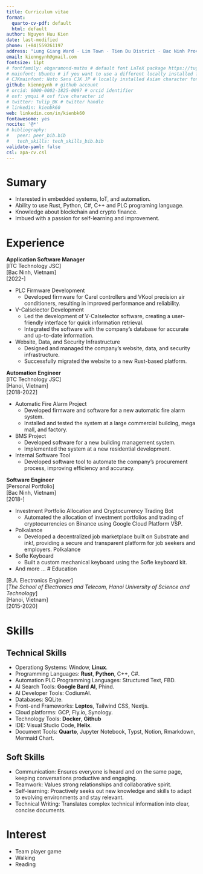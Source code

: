 ```yaml
---
title: Curriculum vitae
format:
  quarto-cv-pdf: default
  html: default
author: Nguyen Huu Kien
date: last-modified
phone: (+84)559261197
address: "Lung Giang Ward · Lim Town · Tien Du District · Bac Ninh Province, Vietnam"
email: kienngynh@gmail.com
fontsize: 11pt
# fontfamily: ebgaramond-maths # default font LaTeX package https://tug.org/FontCatalogue/about.html
# mainfont: Ubuntu # if you want to use a different locally installed font
# CJKmainfont: Noto Sans CJK JP # locally installed Asian character font, must use with xelatex
github: kienngynh # github account
# orcid: 0000-0002-1825-0097 # orcid identifier
# osf: ymqui # osf five character id
# twitter: Tulip_BK # twitter handle
# linkedin: kienbk60
web: linkedin.com/in/kienbk60
fontawesome: yes
nocite: '@*'
# bibliography: 
#   peer: peer_bib.bib
#   tech_skills: tech_skills_bib.bib
validate-yaml: false
csl: apa-cv.csl
---
```


# Sumary

- Interested in embedded systems, IoT, and automation.
- Ability to use Rust, Python, C#, C++ and PLC programing language.
- Knowledge about blockchain and crypto finance.
- Imbued with a passion for self-learning and improvement.

# Experience

**Application Software Manager**  
[ITC Technology JSC]  
[Bac Ninh, Vietnam]  
[2022-]

* PLC Firmware Development
  * Developed firmware for Carel controllers and VKool precision air conditioners, resulting in improved performance and reliability.
* V-Calselector Development
  * Led the development of V-Calselector software, creating a user-friendly interface for quick information retrieval.
  * Integrated the software with the company's database for accurate and up-to-date information.
* Website, Data, and Security Infrastructure
  * Designed and managed the company's website, data, and security infrastructure.
  * Successfully migrated the website to a new Rust-based platform.  

**Automation Engineer**  
[ITC Technology JSC]  
[Hanoi, Vietnam]  
[2018-2022]
 
* Automatic Fire Alarm Project
  * Developed firmware and software for a new automatic fire alarm system.
  * Installed and tested the system at a large commercial building, mega mall, and factory.
* BMS Project
  * Developed software for a new building management system.
  * Implemented the system at a new residential development.
* Internal Software Tool
  * Developed software tool to automate the company's procurement process, improving efficiency and accuracy.

**Software Engineer**  
[Personal Portfolio]  
[Bac Ninh, Vietnam]  
[2018-]

* Investment Portfolio Allocation and Cryptocurrency Trading Bot
  * Automated the allocation of investment portfolios and trading of cryptocurrencies on Binance using Google Cloud Platform VSP.
* Polkalance
  * Developed a decentralized job marketplace built on Substrate and ink!, providing a secure and transparent platform for job seekers and employers. Polkalance
* Sofle Keyboard
  * Built a custom mechanical keyboard using the Sofle keyboard kit.
* And more ...
# Education

[B.A. Electronics Engineer]  
[*The School of Electronics and Telecom, Hanoi University of Science and Technology*]  
[Hanoi, Vietnam]  
[2015-2020]

# Skills

## Technical Skills

<!-- ::: {#refs-tech_skills}
::: -->
* Operationg Systems: Window, **Linux**.
* Programming Languages: **Rust**, **Python**, C++, C#.
* Automation PLC Programming Languages: Structured Text, FBD.
* AI Search Tools: **Google Bard AI**, Phind.
* AI Developer Tools: CodiumAI.
* Databases: SQLite.
* Front-end Frameworks: **Leptos**, Tailwind CSS, Nextjs.
* Cloud platforms: GCP, Fly.io, Synology.
* Technology Tools: **Docker**, **Github**
* IDE: Visual Studio Code, **Helix**.
* Document Tools: **Quarto**, Jupyter Notebook, Typst, Notion, Rmarkdown, Mermaid Chart.

## Soft Skills

* Communication: Ensures everyone is heard and on the same page, keeping conversations productive and engaging.
* Teamwork: Values strong relationships and collaborative spirit.
* Self-learning: Proactively seeks out new knowledge and skills to adapt to evolving environments and stay relevant.
* Technical Writing: Translates complex technical information into clear, concise documents.

<!-- # Projects

::: {#refs-peer}
::: -->

# Interest

* Team player game
* Walking
* Reading
